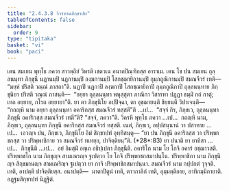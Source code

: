 ```yaml
---
title: "2.4.3.8 จีวรทานสิกฺขาปท"
tableOfContents: false
sidebar:
  order: 9
type: "tipitaka"
basket: "vi"
book: "paci"
---
```



<DynamicBreadcrumb />

<Division number="916" book="paci">

<Paragraph number="2851" book="paci">
เตน สมเยน พุทฺโธ ภควา สาวตฺถิยํ วิหรติ เชตวเน อนาถปิณฺฑิกสฺส อาราเม. เตน โข ปน สมเยน ถุลฺลนนฺทา ภิกฺขุนี นฏานมฺปิ นฏกานมฺปิ ลงฺฆกานมฺปิ โสกชฺฌายิกานมฺปิ กุมฺภถูณิกานมฺปิ สมณจีวรํ เทติ—  “มยฺหํ ปริสติ วณฺณํ ภาสถา”ติ. นฏาปิ นฏกาปิ ลงฺฆกาปิ โสกชฺฌายิกาปิ กุมฺภถูณิกาปิ ถุลฺลนนฺทาย ภิกฺขุนิยา ปริสติ วณฺณํ ภาสนฺติ—  “อยฺยา ถุลฺลนนฺทา พหุสฺสุตา ภาณิกา วิสารทา ปฏฺฏา ธมฺมิํ กถํ กาตุํ; เทถ อยฺยาย, กโรถ อยฺยายา”ติ.
</Paragraph>

<Paragraph number="2852" book="paci">
ยา ตา ภิกฺขุนิโย อปฺปิจฺฉา, ตา อุชฺฌายนฺติ ขิยฺยนฺติ วิปาเจนฺติ—  “กถญฺหิ นาม อยฺยา ถุลฺลนนฺทา อคาริกสฺส สมณจีวรํ ทสฺสตี”ติ …เป…  “สจฺจํ กิร, ภิกฺขเว, ถุลฺลนนฺทา ภิกฺขุนี อคาริกสฺส สมณจีวรํ เทตี”ติ? “สจฺจํ, ภควา”ติ. วิครหิ พุทฺโธ ภควา …เป…  กถญฺหิ นาม, ภิกฺขเว, ถุลฺลนนฺทา ภิกฺขุนี อคาริกสฺส สมณจีวรํ ทสฺสติ. เนตํ, ภิกฺขเว, อปฺปสนฺนานํ วา ปสาทาย …เป…  เอวญฺจ ปน, ภิกฺขเว, ภิกฺขุนิโย อิมํ สิกฺขาปทํ อุทฺทิสนฺตุ—
</Paragraph>

</Division>
<Division number="917" book="paci">

<Paragraph number="2853" book="paci">
<Emphasis>“ยา ปน ภิกฺขุนี อคาริกสฺส วา ปริพฺพาชกสฺส วา ปริพฺพาชิกาย วา สมณจีวรํ ทเทยฺย, ปาจิตฺติยนฺ”</Emphasis>ติ. (*28*:<Emphasis>83</Emphasis>)
</Paragraph>

</Division>
<Division number="918" book="paci">

<Paragraph number="2854" book="paci">
<Emphasis>ยา ปนา</Emphasis>ติ ยา ยาทิสา …เป…  <Emphasis>ภิกฺขุนี</Emphasis>ติ …เป…  อยํ อิมสฺมิํ อตฺเถ อธิปฺเปตา ภิกฺขุนีติ.
</Paragraph>

<Paragraph number="2855" book="paci">
<Emphasis>อคาริโก</Emphasis> นาม โย โกจิ อคารํ อชฺฌาวสติ.
</Paragraph>

<Paragraph number="2856" book="paci">
<Emphasis>ปริพฺพาชโก</Emphasis> นาม ภิกฺขุญฺจ สามเณรญฺจ ฐเปตฺวา โย โกจิ ปริพฺพาชกสมาปนฺโน.
</Paragraph>

<Paragraph number="2857" book="paci">
<Emphasis>ปริพฺพาชิกา</Emphasis> นาม ภิกฺขุนิญฺจ สิกฺขมานญฺจ สามเณริญฺจ ฐเปตฺวา ยา กาจิ ปริพฺพาชิกสมาปนฺนา.
</Paragraph>

<Paragraph number="2858" book="paci">
<Emphasis>สมณจีวรํ</Emphasis> นาม กปฺปกตํ วุจฺจติ. เทติ, อาปตฺติ ปาจิตฺติยสฺส.
</Paragraph>

</Division>
<Division number="919" book="paci">

<Paragraph number="2859" book="paci">
อนาปตฺติ—  มาตาปิตูนํ เทติ, ตาวกาลิกํ เทติ, อุมฺมตฺติกาย, อาทิกมฺมิกายาติ.

</Paragraph>
</Division>

<Paragraph number="2860" type="center" book="paci">
อฏฺฐมสิกฺขาปทํ นิฏฺฐิตํ.
</Paragraph>